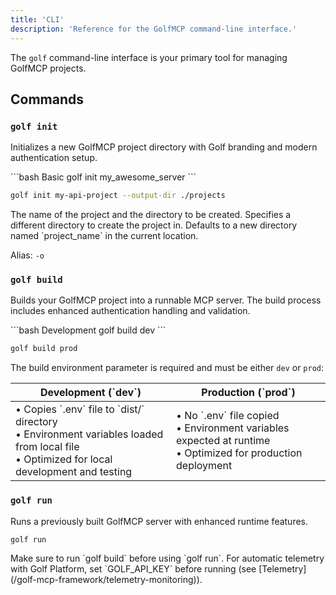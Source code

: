 ```yaml
---
title: 'CLI'
description: 'Reference for the GolfMCP command-line interface.'
---
```


The `golf` command-line interface is your primary tool for managing GolfMCP projects.

## Commands

### `golf init`

Initializes a new GolfMCP project directory with Golf branding and modern authentication setup.

<CodeGroup>
```bash Basic
golf init my_awesome_server
```

```bash With options
golf init my-api-project --output-dir ./projects
```
</CodeGroup>

<ParamField path="project_name" type="string" required>
  The name of the project and the directory to be created.
</ParamField>

<ParamField path="--output-dir" type="string">
  Specifies a different directory to create the project in. Defaults to a new directory named `project_name` in the current location.
  
  Alias: `-o`
</ParamField>


### `golf build`

Builds your GolfMCP project into a runnable MCP server. The build process includes enhanced authentication handling and validation.

<CodeGroup>
```bash Development
golf build dev
```

```bash Production
golf build prod
```
</CodeGroup>

The build environment parameter is required and must be either `dev` or `prod`:

<table>
  <thead>
    <tr>
      <th>Development (`dev`)</th>
      <th>Production (`prod`)</th>
    </tr>
  </thead>
  <tbody>
    <tr>
      <td>
        • Copies `.env` file to `dist/` directory<br/>
        • Environment variables loaded from local file<br/>
        • Optimized for local development and testing
      </td>
      <td>
        • No `.env` file copied<br/>
        • Environment variables expected at runtime<br/>
        • Optimized for production deployment
      </td>
    </tr>
  </tbody>
</table>

### `golf run`

Runs a previously built GolfMCP server with enhanced runtime features.

```bash
golf run
```

<Note>
  Make sure to run `golf build` before using `golf run`. For automatic telemetry with Golf Platform, set `GOLF_API_KEY` before running (see [Telemetry](/golf-mcp-framework/telemetry-monitoring)).
</Note>